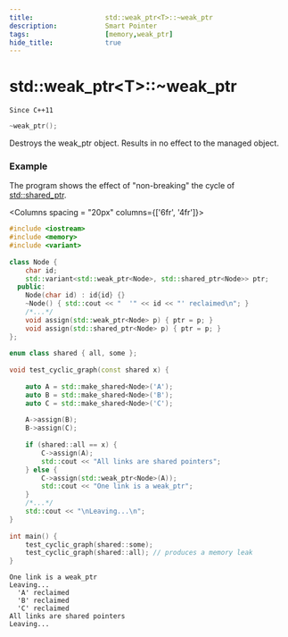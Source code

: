 ```yaml
---
title:                  std::weak_ptr<T>::~weak_ptr
description:            Smart Pointer
tags:                   [memory,weak_ptr]
hide_title:             true
---
```



# std::weak_ptr&lt;T>::~weak_ptr

`Since C++11`
```cpp
~weak_ptr();
```

Destroys the weak_ptr object. Results in no effect to the managed object.

### Example
The program shows the effect of "non-breaking" the cycle of [std::shared_ptr](../shared_ptr).

<Columns spacing = "20px" columns={['6fr', '4fr']}>
<div>

```cpp
#include <iostream>
#include <memory>
#include <variant>
 
class Node {
    char id;
    std::variant<std::weak_ptr<Node>, std::shared_ptr<Node>> ptr;
  public:
    Node(char id) : id{id} {}
    ~Node() { std::cout << "  '" << id << "' reclaimed\n"; }
    /*...*/
    void assign(std::weak_ptr<Node> p) { ptr = p; }
    void assign(std::shared_ptr<Node> p) { ptr = p; }
};
 
enum class shared { all, some };
 
void test_cyclic_graph(const shared x) {
 
    auto A = std::make_shared<Node>('A');
    auto B = std::make_shared<Node>('B');
    auto C = std::make_shared<Node>('C');
 
    A->assign(B);
    B->assign(C);
 
    if (shared::all == x) {
        C->assign(A);
        std::cout << "All links are shared pointers";
    } else {
        C->assign(std::weak_ptr<Node>(A));
        std::cout << "One link is a weak_ptr";
    }
    /*...*/
    std::cout << "\nLeaving...\n";
}
 
int main() {
    test_cyclic_graph(shared::some);
    test_cyclic_graph(shared::all); // produces a memory leak
}
```

</div>

<div>

```plaintext title="Result"
One link is a weak_ptr
Leaving...
  'A' reclaimed
  'B' reclaimed
  'C' reclaimed
All links are shared pointers
Leaving...
```

</div>
</Columns>